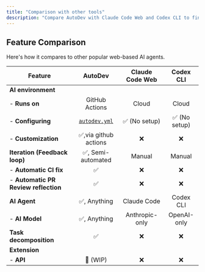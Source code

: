 ```yaml
---
title: "Comparison with other tools"
description: "Compare AutoDev with Claude Code Web and Codex CLI to find the best AI coding assistant for your workflow"
---
```


## Feature Comparison

Here's how it compares to other popular web-based AI agents.

| Feature                              |                          AutoDev                          | Claude Code Web |   Codex CLI   |
| ------------------------------------ | :-------------------------------------------------------: | :-------------: | :-----------: |
| **AI environment**                   |                                                           |                 |               |
| - **Runs on**                        |                      GitHub Actions                       |      Cloud      |     Cloud     |
| - **Configuring**                    | [`autodev.yml`](/autodev/getting-started/github-workflow) |  ✅ (No setup)  | ✅ (No setup) |
| - **Customization**                  |                   ✅,via github actions                   |       ❌        |      ❌       |
| **Iteration (Feedback loop)**        |                    ✅, Semi-automated                     |     Manual      |    Manual     |
| - **Automatic CI fix**               |                            ✅                             |       ❌        |      ❌       |
| - **Automatic PR Review reflection** |                            ✅                             |       ❌        |      ❌       |
| **AI Agent**                         |                       ✅, Anything                        |   Claude Code   |   Codex CLI   |
| - **AI Model**                       |                       ✅, Anything                        | Anthropic-only  |  OpenAI-only  |
| **Task decomposition**               |                            ✅                             |       ❌        |      ❌       |
| **Extension**                        |                                                           |                 |               |
| - **API**                            |                         🚧 (WIP)                          |       ❌        |      ❌       |

